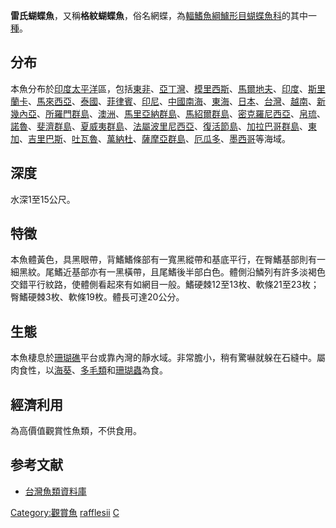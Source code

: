 {{Speciesbox
| name = 雷氏蝴蝶魚
| image = bep_chaetodon_rafflesii.jpg
| image_width = 250px
| status = LC
| status_system =IUCN3.1
| genus = Chaetodon
| species = rafflesii
| authority = [[Bennett|Bennett]], 1830
| synonyms = *''Anisochaetodon rafflessii''<br /><small>Bennett, 1830</small>
*''Chaetodon princeps''<br /><small>Cuvier, 1831</small>
*''Chaetodon sebae''<br /><small>Cuvier, 1831</small>
*''Chaetodon dahli''<br /><small>Ahl, 1923</small>
}}
'''雷氏蝴蝶魚'''，又稱'''格紋蝴蝶魚'''，俗名網蝶，為[[輻鰭魚綱|輻鰭魚綱]][[鱸形目|鱸形目]][[蝴蝶魚科|蝴蝶魚科]]的其中一[[種|種]]。

==分布==
本魚分布於[[印度|印度]][[太平洋|太平洋]]區，包括[[東非|東非]]、[[亞丁灣|亞丁灣]]、[[模里西斯|模里西斯]]、[[馬爾地夫|馬爾地夫]]、[[印度|印度]]、[[斯里蘭卡|斯里蘭卡]]、[[馬來西亞|馬來西亞]]、[[泰國|泰國]]、[[菲律賓|菲律賓]]、[[印尼|印尼]]、[[中國|中國]][[南海|南海]]、[[東海|東海]]、[[日本|日本]]、[[台灣|台灣]]、[[越南|越南]]、[[新幾內亞|新幾內亞]]、[[所羅門群島|所羅門群島]]、[[澳洲|澳洲]]、[[馬里亞納群島|馬里亞納群島]]、[[馬紹爾群島|馬紹爾群島]]、[[密克羅尼西亞|密克羅尼西亞]]、[[帛琉|帛琉]]、[[諾魯|諾魯]]、[[斐濟群島|斐濟群島]]、[[夏威夷群島|夏威夷群島]]、[[法屬波里尼西亞|法屬波里尼西亞]]、[[復活節島|復活節島]]、[[加拉巴哥群島|加拉巴哥群島]]、[[東加|東加]]、[[吉里巴斯|吉里巴斯]]、[[吐瓦魯|吐瓦魯]]、[[萬納杜|萬納杜]]、[[薩摩亞群島|薩摩亞群島]]、[[厄瓜多|厄瓜多]]、[[墨西哥|墨西哥]]等海域。

==深度==
水深1至15公尺。

==特徵==
本魚體黃色，具黑眼帶，背鰭鰭條部有一寬黑縱帶和基底平行，在臀鰭基部則有一細黑紋。尾鰭近基部亦有一黑橫帶，且尾鰭後半部白色。體側沿鱗列有許多淡褐色交錯平行紋路，使體側看起來有如網目一般。鰭硬棘12至13枚、軟條21至23枚；臀鰭硬棘3枚、軟條19枚。體長可達20公分。

==生態==
本魚棲息於[[珊瑚礁|珊瑚礁]]平台或靠內灣的靜水域。非常膽小，稍有驚嚇就躲在石縫中。屬肉食性，以[[海葵|海葵]]、[[多毛類|多毛類]]和[[珊瑚蟲|珊瑚蟲]]為食。

==經濟利用==
為高價值觀賞性魚類，不供食用。

==参考文献==
*[http://fishdb.sinica.edu.tw/ 台灣魚類資料庫]{{Wayback|url=http://fishdb.sinica.edu.tw/ |date=20160304193340 }}
{{Taxonbar|from=Q2537670}}

[[Category:觀賞魚|Category:觀賞魚]]
[[Category:蝴蝶魚屬|rafflesii]]
[[Category:1830年描述的鱼类|C]]